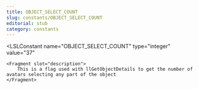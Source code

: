 ```yaml
---
title: OBJECT_SELECT_COUNT
slug: constants/OBJECT_SELECT_COUNT
editorial: stub
category: constants
---
```


<LSLConstant
	name="OBJECT_SELECT_COUNT"
	type="integer"
	value="37"
>
	<Fragment slot="description">
		This is a flag used with llGetObjectDetails to get the number of avatars selecting any part of the object
	</Fragment>
</LSLConstant>
